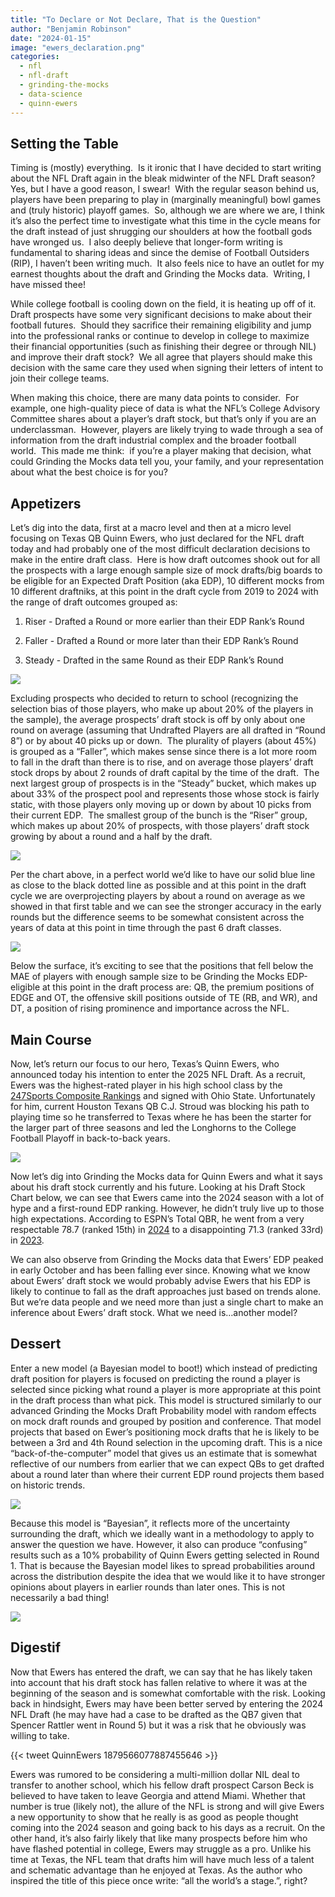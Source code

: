 ```yaml
---
title: "To Declare or Not Declare, That is the Question"
author: "Benjamin Robinson"
date: "2024-01-15"
image: "ewers_declaration.png" 
categories:
  - nfl
  - nfl-draft
  - grinding-the-mocks
  - data-science
  - quinn-ewers
---
```


## Setting the Table

Timing is (mostly) everything.  Is it ironic that I have decided to start writing about the NFL Draft again in the bleak midwinter of the NFL Draft season?  Yes, but I have a good reason, I swear!  With the regular season behind us, players have been preparing to play in (marginally meaningful) bowl games and (truly historic) playoff games.  So, although we are where we are, I think it’s also the perfect time to investigate what this time in the cycle means for the draft instead of just shrugging our shoulders at how the football gods have wronged us.  I also deeply believe that longer-form writing is fundamental to sharing ideas and since the demise of Football Outsiders (RIP), I haven’t been writing much.  It also feels nice to have an outlet for my earnest thoughts about the draft and Grinding the Mocks data.  Writing, I have missed thee!

While college football is cooling down on the field, it is heating up off of it.  Draft prospects have some very significant decisions to make about their football futures.  Should they sacrifice their remaining eligibility and jump into the professional ranks or continue to develop in college to maximize their financial opportunities (such as finishing their degree or through NIL) and improve their draft stock?  We all agree that players should make this decision with the same care they used when signing their letters of intent to join their college teams.

When making this choice, there are many data points to consider.  For example, one high-quality piece of data is what the NFL’s College Advisory Committee shares about a player’s draft stock, but that’s only if you are an underclassman.  However, players are likely trying to wade through a sea of information from the draft industrial complex and the broader football world.  This made me think:  if you’re a player making that decision, what could Grinding the Mocks data tell you, your family, and your representation about what the best choice is for you?

## Appetizers

Let’s dig into the data, first at a macro level and then at a micro level focusing on Texas QB Quinn Ewers, who just declared for the NFL draft today and had probably one of the most difficult declaration decisions to make in the entire draft class.  Here is how draft outcomes shook out for all the prospects with a large enough sample size of mock drafts/big boards to be eligible for an Expected Draft Position (aka EDP), 10 different mocks from 10 different draftniks, at this point in the draft cycle from 2019 to 2024 with the range of draft outcomes grouped as:

1.  Riser - Drafted a Round or more earlier than their EDP Rank’s Round

2.  Faller - Drafted a Round or more later than their EDP Rank’s Round

3.  Steady - Drafted in the same Round as their EDP Rank’s Round

![](GTM_Post_Season_Table.png){fig-alt="Summary Table of Postseason Grinding the Mocks Data"}

Excluding prospects who decided to return to school (recognizing the selection bias of those players, who make up about 20% of the players in the sample), the average prospects’ draft stock is off by only about one round on average (assuming that Undrafted Players are all drafted in “Round 8”) or by about 40 picks up or down.  The plurality of players (about 45%) is grouped as a “Faller”, which makes sense since there is a lot more room to fall in the draft than there is to rise, and on average those players’ draft stock drops by about 2 rounds of draft capital by the time of the draft.  The next largest group of prospects is in the “Steady” bucket, which makes up about 33% of the prospect pool and represents those whose stock is fairly static, with those players only moving up or down by about 10 picks from their current EDP.  The smallest group of the bunch is the “Riser” group, which makes up about 20% of prospects, with those players’ draft stock growing by about a round and a half by the draft.

![](GTM_Postseason_Chart.png){fig-alt="Chart Describing Round by Round Performance of Postseason EDP"}

Per the chart above, in a perfect world we’d like to have our solid blue line as close to the black dotted line as possible and at this point in the draft cycle we are overprojecting players by about a round on average as we showed in that first table and we can see the stronger accuracy in the early rounds but the difference seems to be somewhat consistent across the years of data at this point in time through the past 6 draft classes.

![](GTM_Post_Season_Table_Position.png){fig-alt="Summary Table/Chart Showing Postseason EDP Variability by Position"}

Below the surface, it’s exciting to see that the positions that fell below the MAE of players with enough sample size to be Grinding the Mocks EDP-eligible at this point in the draft process are: QB, the premium positions of EDGE and OT, the offensive skill positions outside of TE (RB, and WR), and DT, a position of rising prominence and importance across the NFL.

## Main Course

Now, let’s return our focus to our hero, Texas’s Quinn Ewers, who announced today his intention to enter the 2025 NFL Draft. As a recruit, Ewers was the highest-rated player in his high school class by the [247Sports Composite Rankings](https://247sports.com/player/quinn-ewers-45572600/high-school-181374/) and signed with Ohio State. Unfortunately for him, current Houston Texans QB C.J. Stroud was blocking his path to playing time so he transferred to Texas where he has been the starter for the larger part of three seasons and led the Longhorns to the College Football Playoff in back-to-back years.

![](Quinn_Ewers_STOCK_CARD.PNG){fig-alt="Quinn Ewers Mock Draft Stock Chart"}

Now let’s dig into Grinding the Mocks data for Quinn Ewers and what it says about his draft stock currently and his future. Looking at his Draft Stock Chart below, we can see that Ewers came into the 2024 season with a lot of hype and a first-round EDP ranking. However, he didn’t truly live up to those high expectations. According to ESPN’s Total QBR, he went from a very respectable 78.7 (ranked 15th) in [2024](https://www.espn.com/college-football/qbr/_/season/2024/) to a disappointing 71.3 (ranked 33rd) in [2023](https://www.espn.com/college-football/qbr/_/season/2023/).

We can also observe from Grinding the Mocks data that Ewers’ EDP peaked in early October and has been falling ever since. Knowing what we know about Ewers’ draft stock we would probably advise Ewers that his EDP is likely to continue to fall as the draft approaches just based on trends alone. But we’re data people and we need more than just a single chart to make an inference about Ewers’ draft stock. What we need is…another model?

## Dessert

Enter a new model (a Bayesian model to boot!) which instead of predicting draft position for players is focused on predicting the round a player is selected since picking what round a player is more appropriate at this point in the draft process than what pick. This model is structured similarly to our advanced Grinding the Mocks Draft Probability model with random effects on mock draft rounds and grouped by position and conference. That model projects that based on Ewer’s positioning mock drafts that he is likely to be between a 3rd and 4th Round selection in the upcoming draft. This is a nice “back-of-the-computer” model that gives us an estimate that is somewhat reflective of our numbers from earlier that we can expect QBs to get drafted about a round later than where their current EDP round projects them based on historic trends.

![](GTM_QE_Table1.png){fig-alt="Summary Draft Round Probability Model Outputs"}

Because this model is “Bayesian”, it reflects more of the uncertainty surrounding the draft, which we ideally want in a methodology to apply to answer the question we have. However, it also can produce “confusing” results such as a 10% probability of Quinn Ewers getting selected in Round 1. That is because the Bayesian model likes to spread probabilities around across the distribution despite the idea that we would like it to have stronger opinions about players in earlier rounds than later ones. This is not necessarily a bad thing!

![](GTM_QE_Table2.png){fig-alt="Round by Round Summary of Ewers' Expected Draft Round Probabilities"}

## Digestif

Now that Ewers has entered the draft, we can say that he has likely taken into account that his draft stock has fallen relative to where it was at the beginning of the season and is somewhat comfortable with the risk. Looking back in hindsight, Ewers may have been better served by entering the 2024 NFL Draft (he may have had a case to be drafted as the QB7 given that Spencer Rattler went in Round 5) but it was a risk that he obviously was willing to take.

{{< tweet QuinnEwers 1879566077887455646 >}}

Ewers was rumored to be considering a multi-million dollar NIL deal to transfer to another school, which his fellow draft prospect Carson Beck is believed to have taken to leave Georgia and attend Miami. Whether that number is true (likely not), the allure of the NFL is strong and will give Ewers a new opportunity to show that he really is as good as people thought coming into the 2024 season and going back to his days as a recruit. On the other hand, it’s also fairly likely that like many prospects before him who have flashed potential in college, Ewers may struggle as a pro. Unlike his time at Texas, the NFL team that drafts him will have much less of a talent and schematic advantage than he enjoyed at Texas. As the author who inspired the title of this piece once write: "all the world’s a stage.", right?
